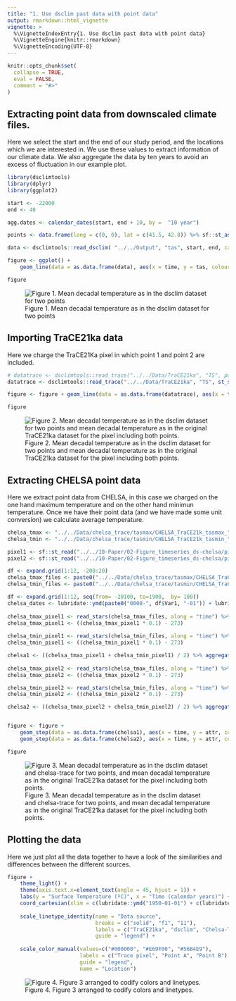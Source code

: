 ```yaml
---
title: "1. Use dsclim past data with point data"
output: rmarkdown::html_vignette
vignette: >
  %\VignetteIndexEntry{1. Use dsclim past data with point data}
  %\VignetteEngine{knitr::rmarkdown}
  %\VignetteEncoding{UTF-8}
---
```


```r
knitr::opts_chunk$set(
  collapse = TRUE,
  eval = FALSE,
  comment = "#>"
)
```


## Extracting point data from downscaled climate files.

Here we select the start and the end of our study period, and the locations which we are interested in. We use these values to extract information of our climate data. We also aggregate the data by ten years to avoid an excess of fluctuation in our example plot. 

```r
library(dsclimtools)
library(dplyr)
library(ggplot2)

start <- -22000
end <- 40

agg.dates <- calendar_dates(start, end + 10, by =  "10 year")

points <- data.frame(long = c(0, 0), lat = c(41.5, 42.8)) %>% sf::st_as_sf(coords = c("long", "lat"))

data <- dsclimtools::read_dsclim( "../../Output", "tas", start, end, calendar_dates = TRUE, sf = points, proxy = FALSE) %>% aggregate(by = agg.dates, FUN = mean, na.rm = TRUE) 

figure <- ggplot() +
    geom_line(data = as.data.frame(data), aes(x = time, y = tas, colour = st_as_text(geometry), linetype = "f1"))

figure
```

![Figure 1. Mean decadal temperature as in the dsclim dataset for two points](figures/a1/a1_fig1_dsclim_data.png)

## Importing TraCE21ka data

Here we charge the TraCE21Ka pixel in which point 1 and point 2 are included.

```r
# datatrace <- dsclimtools::read_trace("../../Data/TraCE21ka", "TS", point1) %>% aggregate(by = agg.dates, FUN = mean, na.rm = TRUE)
datatrace <- dsclimtools::read_trace("../../Data/TraCE21ka", "TS", st_set_crs(points[1,], 4326)) %>% aggregate(by = agg.dates, FUN = mean, na.rm = TRUE)

figure <- figure + geom_line(data = as.data.frame(datatrace), aes(x = time, y = TS, colour = "#000000", linetype = "solid"))

figure
```

![Figure 2. Mean decadal temperature as in the dsclim dataset for two points and mean decadal temperature as in the original TraCE21ka dataset for the pixel including both points.](figures/a1/a1_fig1_plus_trace_data.png)

## Extracting CHELSA point data

Here we extract point data from CHELSA, in this case we charged on the one hand maximum temperature and on the other hand minimun temperature. Once we have their point data (and we have made some unit conversion) we calculate average temperature.

```r
chelsa_tmax <- "../../Data/chelsa_trace/tasmax/CHELSA_TraCE21k_tasmax_"
chelsa_tmin <- "../../Data/chelsa_trace/tasmin/CHELSA_TraCE21k_tasmin_"

pixel1 <- sf::st_read("../../10-Paper/02-Figure_timeseries_ds-chelsa/pixel1.gpkg")
pixel2 <- sf::st_read("../../10-Paper/02-Figure_timeseries_ds-chelsa/pixel2.gpkg")

df <- expand.grid(1:12, -200:20)
chelsa_tmax_files <- paste0("../../Data/chelsa_trace/tasmax/CHELSA_TraCE21k_tasmax_", df$Var1, "_", df$Var2, "_V1.0.tif")
chelsa_tmin_files <- paste0("../../Data/chelsa_trace/tasmin/CHELSA_TraCE21k_tasmin_", df$Var1, "_", df$Var2, "_V1.0.tif")

df <- expand.grid(1:12, seq(from= -20100, to=1900,  by= 100))
chelsa_dates <- lubridate::ymd(paste0("0000-", df$Var1, "-01")) + lubridate::years(df$Var2)
      
chelsa_tmax_pixel1 <- read_stars(chelsa_tmax_files, along = "time") %>% st_set_dimensions(which = "time", values = chelsa_dates) %>% aggregate(by = pixel1, FUN = mean)
chelsa_tmax_pixel1 <- ((chelsa_tmax_pixel1 * 0.1) - 273) 
  
chelsa_tmin_pixel1 <- read_stars(chelsa_tmin_files, along = "time") %>% st_set_dimensions(which = "time", values = chelsa_dates) %>% aggregate(by = pixel1, FUN = mean)
chelsa_tmin_pixel1 <- ((chelsa_tmin_pixel1 * 0.1) - 273)

chelsa1 <- ((chelsa_tmax_pixel1 + chelsa_tmin_pixel1) / 2) %>% aggregate(dsclimtools::calendar_dates(-22050, 40, by = "100 years"), FUN=mean, na.rm=TRUE)
  
chelsa_tmax_pixel2 <- read_stars(chelsa_tmax_files, along = "time") %>% st_set_dimensions(which = "time", values = chelsa_dates) %>% aggregate(by = pixel2, FUN = mean)
chelsa_tmax_pixel2 <- ((chelsa_tmax_pixel2 * 0.1) - 273) 

chelsa_tmin_pixel2 <- read_stars(chelsa_tmin_files, along = "time") %>% st_set_dimensions(which = "time", values = chelsa_dates) %>% aggregate(by = pixel2, FUN = mean)
chelsa_tmin_pixel2 <- ((chelsa_tmin_pixel2 * 0.1) - 273)

chelsa2 <- ((chelsa_tmax_pixel2 + chelsa_tmin_pixel2) / 2) %>% aggregate(dsclimtools::calendar_dates(-22050, 40, by = "100 years"), FUN=mean, na.rm=TRUE)


figure <- figure + 
    geom_step(data = as.data.frame(chelsa1), aes(x = time, y = attr, colour = "POINT (0 41.5)", linetype = "11")) +
    geom_step(data = as.data.frame(chelsa2), aes(x = time, y = attr, colour = "POINT (0 42.8)", linetype = "11"))

figure
```

![Figure 3. Mean decadal temperature as in the dsclim dataset and chelsa-trace for two points, and mean decadal temperature as in the original TraCE21ka dataset for the pixel including both points.](figures/a1/a1_fig1_plus_chelsatrace_data.png)

## Plotting the data

Here we just plot all the data together to have a look of the similarities and differences between the different sources.

```r
figure + 
    theme_light() +
    theme(axis.text.x=element_text(angle = 45, hjust = 1)) +
    labs(y = "Surface Temperature (ºC)", x = "Time (calendar years)") +
    coord_cartesian(xlim = c(lubridate::ymd("1950-01-01") + c(lubridate::years(-21150), lubridate::years(240)))) +
    
    scale_linetype_identity(name = "Data source",
                            breaks = c("solid", "f1", "11"),
                            labels = c("TraCE21ka", "dsclim", "Chelsa-TraCE"),
                            guide = "legend") +
  
    scale_color_manual(values=c("#000000", "#E69F00", "#56B4E9"),
                       labels = c("Trace pixel", "Point A", "Point B"),
                       guide = "legend",
                       name = "Location")
```
![Figure 4. Figure 3 arranged to codify colors and linetypes.](figures/a1/a1_fig1_arranged.png)

